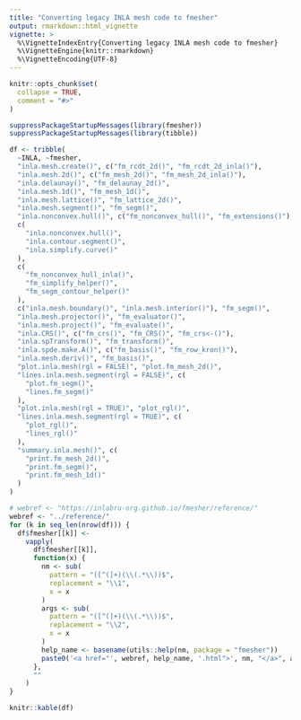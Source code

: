 ```yaml
---
title: "Converting legacy INLA mesh code to fmesher"
output: rmarkdown::html_vignette
vignette: >
  %\VignetteIndexEntry{Converting legacy INLA mesh code to fmesher}
  %\VignetteEngine{knitr::rmarkdown}
  %\VignetteEncoding{UTF-8}
---
```


```r
knitr::opts_chunk$set(
  collapse = TRUE,
  comment = "#>"
)
```

```r
suppressPackageStartupMessages(library(fmesher))
suppressPackageStartupMessages(library(tibble))
```

```r
df <- tribble(
  ~INLA, ~fmesher,
  "inla.mesh.create()", c("fm_rcdt_2d()", "fm_rcdt_2d_inla()"),
  "inla.mesh.2d()", c("fm_mesh_2d()", "fm_mesh_2d_inla()"),
  "inla.delaunay()", "fm_delaunay_2d()",
  "inla.mesh.1d()", "fm_mesh_1d()",
  "inla.mesh.lattice()", "fm_lattice_2d()",
  "inla.mesh.segment()", "fm_segm()",
  "inla.nonconvex.hull()", c("fm_nonconvex_hull()", "fm_extensions()"),
  c(
    "inla.nonconvex.hull()",
    "inla.contour.segment()",
    "inla.simplify.curve()"
  ),
  c(
    "fm_nonconvex_hull_inla()",
    "fm_simplify_helper()",
    "fm_segm_contour_helper()"
  ),
  c("inla.mesh.boundary()", "inla.mesh.interior()"), "fm_segm()",
  "inla.mesh.projector()", "fm_evaluator()",
  "inla.mesh.project()", "fm_evaluate()",
  "inla.CRS()", c("fm_crs()", "fm_CRS()", "fm_crs<-()"),
  "inla.spTransform()", "fm_transform()",
  "inla.spde.make.A()", c("fm_basis()", "fm_row_kron()"),
  "inla.mesh.deriv()", "fm_basis()",
  "plot.inla.mesh(rgl = FALSE)", "plot.fm_mesh_2d()",
  "lines.inla.mesh.segment(rgl = FALSE)", c(
    "plot.fm_segm()",
    "lines.fm_segm()"
  ),
  "plot.inla.mesh(rgl = TRUE)", "plot_rgl()",
  "lines.inla.mesh.segment(rgl = TRUE)", c(
    "plot_rgl()",
    "lines_rgl()"
  ),
  "summary.inla.mesh()", c(
    "print.fm_mesh_2d()",
    "print.fm_segm()",
    "print.fm_mesh_1d()"
  )
)

# webref <- "https://inlabru-org.github.io/fmesher/reference/"
webref <- "../reference/"
for (k in seq_len(nrow(df))) {
  df$fmesher[[k]] <-
    vapply(
      df$fmesher[[k]],
      function(x) {
        nm <- sub(
          pattern = "([^(]+)(\\(.*\\))$",
          replacement = "\\1",
          x = x
        )
        args <- sub(
          pattern = "([^(]+)(\\(.*\\))$",
          replacement = "\\2",
          x = x
        )
        help_name <- basename(utils::help(nm, package = "fmesher"))
        paste0('<a href="', webref, help_name, '.html">', nm, "</a>", args)
      },
      ""
    )
}
```

```r
knitr::kable(df)
```
